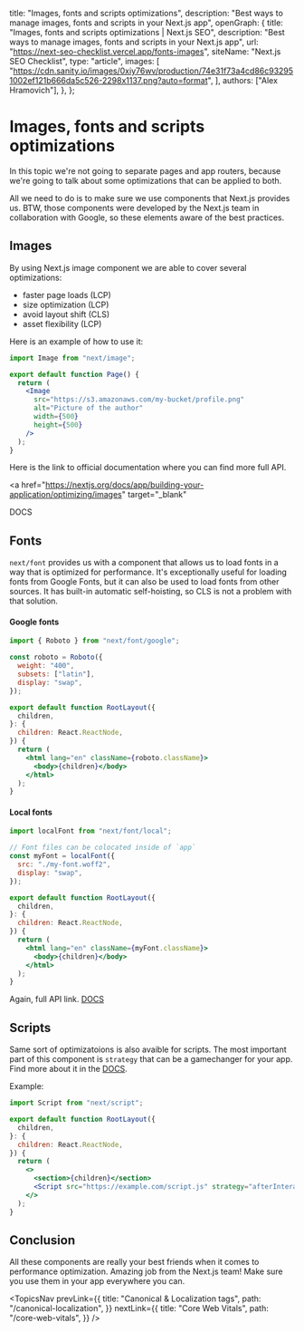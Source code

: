 
  title: "Images, fonts and scripts optimizations",
  description:
    "Best ways to manage images, fonts and scripts in your Next.js app",
  openGraph: {
    title: "Images, fonts and scripts optimizations | Next.js SEO",
    description:
      "Best ways to manage images, fonts and scripts in your Next.js app",
    url: "https://next-seo-checklist.vercel.app/fonts-images",
    siteName: "Next.js SEO Checklist",
    type: "article",
    images: [
      "https://cdn.sanity.io/images/0xiy76wv/production/74e31f73a4cd86c932951002ef121b666da5c526-2298x1137.png?auto=format",
    ],
    authors: ["Alex Hramovich"],
  },
};

# Images, fonts and scripts optimizations

In this topic we're not going to separate pages and app routers,
because we're going to talk about some optimizations that can be applied to both.

All we need to do is to make sure we use components that Next.js provides us.
BTW, those components were developed by the Next.js team in collaboration with Google, so these elements aware of the best practices.

## Images

By using Next.js image component we are able to cover several optimizations:

- faster page loads (LCP)
- size optimization (LCP)
- avoid layout shift (CLS)
- asset flexibility (LCP)

Here is an example of how to use it:

```jsx
import Image from "next/image";

export default function Page() {
  return (
    <Image
      src="https://s3.amazonaws.com/my-bucket/profile.png"
      alt="Picture of the author"
      width={500}
      height={500}
    />
  );
}
```

Here is the link to official documentation where you can find more full API.

<a
  href="https://nextjs.org/docs/app/building-your-application/optimizing/images"
  target="_blank"
>
  DOCS
</a>

## Fonts

`next/font` provides us with a component that allows us to load fonts in a way that is optimized for performance.
It's exceptionally useful for loading fonts from Google Fonts, but it can also be used to load fonts from other sources.
It has built-in automatic self-hoisting, so CLS is not a problem with that solution.

#### Google fonts

```jsx
import { Roboto } from "next/font/google";

const roboto = Roboto({
  weight: "400",
  subsets: ["latin"],
  display: "swap",
});

export default function RootLayout({
  children,
}: {
  children: React.ReactNode,
}) {
  return (
    <html lang="en" className={roboto.className}>
      <body>{children}</body>
    </html>
  );
}
```

#### Local fonts

```jsx
import localFont from "next/font/local";

// Font files can be colocated inside of `app`
const myFont = localFont({
  src: "./my-font.woff2",
  display: "swap",
});

export default function RootLayout({
  children,
}: {
  children: React.ReactNode,
}) {
  return (
    <html lang="en" className={myFont.className}>
      <body>{children}</body>
    </html>
  );
}
```

Again, full API link. <a href="https://nextjs.org/docs/app/building-your-application/optimizing/fonts" target="\_blank">DOCS</a>

## Scripts

Same sort of optimizatoions is also avaible for scripts.
The most important part of this component is `strategy` that can be a gamechanger for your app.
Find more about it in the <a href="https://nextjs.org/docs/app/api-reference/components/script" target="\_blank">DOCS</a>.

Example:

```jsx
import Script from "next/script";

export default function RootLayout({
  children,
}: {
  children: React.ReactNode,
}) {
  return (
    <>
      <section>{children}</section>
      <Script src="https://example.com/script.js" strategy="afterInteractive" />
    </>
  );
}
```

## Conclusion

All these components are really your best friends when it comes to performance optimization.
Amazing job from the Next.js team! Make sure you use them in your app everywhere you can.

<TopicsNav
  prevLink={{
    title: "Canonical & Localization tags",
    path: "/canonical-localization",
  }}
  nextLink={{
    title: "Core Web Vitals",
    path: "/core-web-vitals",
  }}
/>

